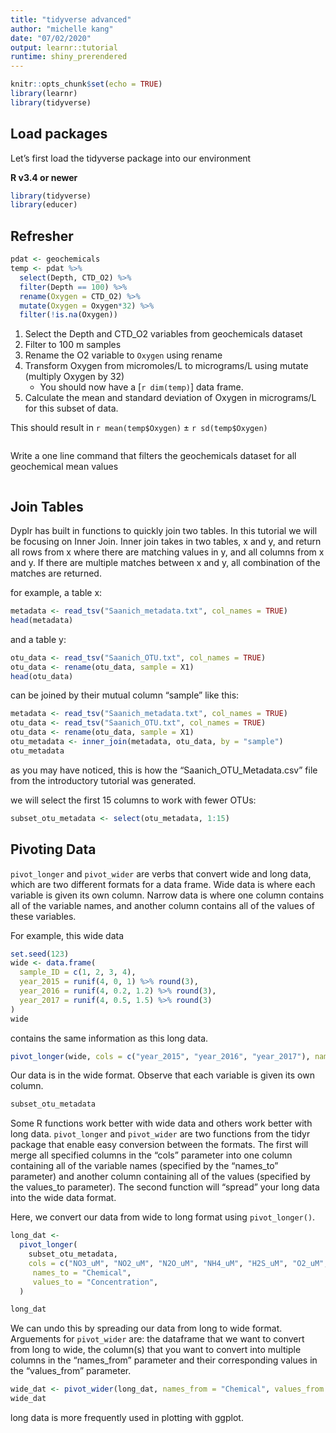 ```yaml
---
title: "tidyverse advanced"
author: "michelle kang"
date: "07/02/2020"
output: learnr::tutorial
runtime: shiny_prerendered
---
```


```r
knitr::opts_chunk$set(echo = TRUE)
library(learnr)
library(tidyverse)
```

## Load packages
Let's first load the tidyverse package into our environment

**R v3.4 or newer**
```r
library(tidyverse)
library(educer)
```

## Refresher 

```r
pdat <- geochemicals
temp <- pdat %>% 
  select(Depth, CTD_O2) %>% 
  filter(Depth == 100) %>% 
  rename(Oxygen = CTD_O2) %>% 
  mutate(Oxygen = Oxygen*32) %>%
  filter(!is.na(Oxygen))
```

1. Select the Depth and CTD_O2 variables from geochemicals dataset
2. Filter to 100 m samples
3. Rename the O2 variable to `Oxygen` using rename
4. Transform Oxygen from micromoles/L to micrograms/L using mutate (multiply Oxygen by 32)
    - You should now have a [`r dim(temp)`] data frame.
5. Calculate the mean and standard deviation of Oxygen in micrograms/L for this subset of data.

This should result in `r mean(temp$Oxygen)` $\pm$ `r sd(temp$Oxygen)`

```r
```

Write a one line command that filters the geochemicals dataset for all geochemical mean values 

```r
```

## Join Tables 

Dyplr has built in functions to quickly join two tables. In this tutorial we will be focusing on Inner Join. Inner join takes in two tables, x and y, and return all rows from x where there are matching values in y, and all columns from x and y. If there are multiple matches between x and y, all combination of the matches are returned.

for example, a table x:
```R
metadata <- read_tsv("Saanich_metadata.txt", col_names = TRUE)
head(metadata)
```

and a table y:
```r
otu_data <- read_tsv("Saanich_OTU.txt", col_names = TRUE)
otu_data <- rename(otu_data, sample = X1)
head(otu_data)
```

can be joined by their mutual column "sample" like this:
```r
metadata <- read_tsv("Saanich_metadata.txt", col_names = TRUE)
otu_data <- read_tsv("Saanich_OTU.txt", col_names = TRUE)
otu_data <- rename(otu_data, sample = X1)
otu_metadata <- inner_join(metadata, otu_data, by = "sample")
otu_metadata
```

as you may have noticed, this is how the "Saanich_OTU_Metadata.csv" file from the introductory tutorial was generated. 

we will select the first 15 columns to work with fewer OTUs:
```R
subset_otu_metadata <- select(otu_metadata, 1:15)
```

## Pivoting Data

`pivot_longer` and `pivot_wider` are verbs that convert wide and long data, which are two different formats for a data frame. Wide data is where each variable is given its own column. Narrow data is where one column contains all of the variable names, and another column contains all of the values of these variables.

For example, this wide data

```r
set.seed(123)
wide <- data.frame(
  sample_ID = c(1, 2, 3, 4),
  year_2015 = runif(4, 0, 1) %>% round(3),
  year_2016 = runif(4, 0.2, 1.2) %>% round(3),
  year_2017 = runif(4, 0.5, 1.5) %>% round(3)
)
wide
```

contains the same information as this long data.
```r
pivot_longer(wide, cols = c("year_2015", "year_2016", "year_2017"), names_to ="Year", values_to = "Value") %>% arrange(sample_ID)
```

Our data is in the wide format. Observe that each variable is given its own column.
```r
subset_otu_metadata
```

Some R functions work better with wide data and others work better with long data. `pivot_longer` and `pivot_wider` are two functions from the tidyr package that enable easy conversion between the formats. The first will merge all specified columns in the "cols" parameter into one column containing all of the variable names (specified by the "names_to" parameter) and another column containing all of the values (specified by the values_to parameter). The second function will "spread" your long data into the wide data format. 

Here, we convert our data from wide to long format using `pivot_longer()`.
```r
long_dat <-
  pivot_longer(
    subset_otu_metadata,
    cols = c("NO3_uM", "NO2_uM", "N2O_uM", "NH4_uM", "H2S_uM", "O2_uM", "PO4_uM", "SiO2_uM", "CH4_nM"),
     names_to = "Chemical",
     values_to = "Concentration",
  )

long_dat
```

We can undo this by spreading our data from long to wide format. Arguements for `pivot_wider` are: the dataframe that we want to convert from long to wide, the column(s) that you want to convert into multiple columns in the "names_from" parameter and their corresponding values in the "values_from" parameter. 
```r
wide_dat <- pivot_wider(long_dat, names_from = "Chemical", values_from = "Concentration")
wide_dat
```

long data is more frequently used in plotting with ggplot.
